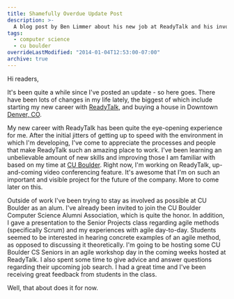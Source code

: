 ```yaml
---
title: Shamefully Overdue Update Post
description: >-
  A blog post by Ben Limmer about his new job at ReadyTalk and his involvement with CU Boulder as an alum.
tags:
  - computer science
  - cu boulder
overrideLastModified: "2014-01-04T12:53:00-07:00"
archive: true
---
```


Hi readers,

It's been quite a while since I've posted an update - so here goes. There have been lots of changes in my life lately,
the biggest of which include starting my new career with [ReadyTalk](http://www.readytalk.com), and buying a house in
Downtown [Denver, CO](http://www.denver.org).

My new career with ReadyTalk has been quite the eye-opening experience for me. After the initial jitters of getting up
to speed with the environment in which I'm developing, I've come to appreciate the processes and people that make
ReadyTalk such an amazing place to work. I've been learning an unbelievable amount of new skills and improving those I
am familiar with based on my time at [CU Boulder](http://www.colorado.edu). Right now, I'm working on ReadyTalk,
up-and-coming video conferencing feature. It's awesome that I'm on such an important and visible project for the future
of the company. More to come later on this.

Outside of work I've been trying to stay as involved as possible at CU Boulder as an alum. I've already been invited to
join the CU Boulder Computer Science Alumni Association, which is quite the honor. In addition, I gave a presentation to
the Senior Projects class regarding agile methods (specifically Scrum) and my experiences with agile day-to-day.
Students seemed to be interested in hearing concrete examples of an agile method, as opposed to discussing it
theoretically. I'm going to be hosting some CU Boulder CS Seniors in an agile workshop day in the coming weeks hosted at
ReadyTalk. I also spent some time to give advice and answer questions regarding their upcoming job search. I had a great
time and I've been receiving great feedback from students in the class.

Well, that about does it for now.
